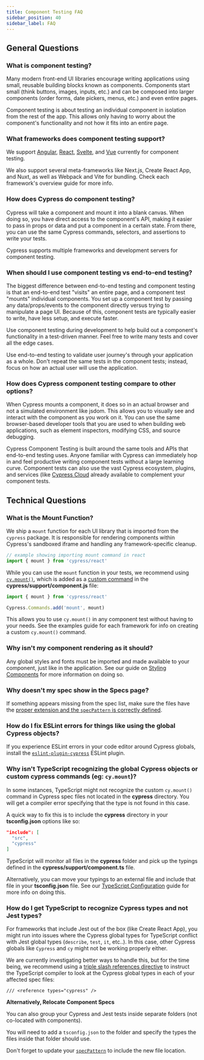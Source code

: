 ```yaml
---
title: Component Testing FAQ
sidebar_position: 40
sidebar_label: FAQ
---
```


## General Questions

### What is component testing?

Many modern front-end UI libraries encourage writing applications using small,
reusable building blocks known as components. Components start small (think
buttons, images, inputs, etc.) and can be composed into larger components (order
forms, date pickers, menus, etc.) and even entire pages.

Component testing is about testing an individual component in isolation from the
rest of the app. This allows only having to worry about the component's
functionality and not how it fits into an entire page.

### What frameworks does component testing support?

We support [Angular](/guides/component-testing/angular/overview),
[React](/guides/component-testing/react/overview),
[Svelte](/guides/component-testing/svelte/overview), and
[Vue](/guides/component-testing/vue/overview) currently for component testing.

We also support several meta-frameworks like Next.js, Create React App, and
Nuxt, as well as Webpack and Vite for bundling. Check each framework's overview
guide for more info.

### How does Cypress do component testing?

Cypress will take a component and mount it into a blank canvas. When doing so,
you have direct access to the component's API, making it easier to pass in props
or data and put a component in a certain state. From there, you can use the same
Cypress commands, selectors, and assertions to write your tests.

Cypress supports multiple frameworks and development servers for component
testing.

### When should I use component testing vs end-to-end testing?

The biggest difference between end-to-end testing and component testing is that
an end-to-end test "visits" an entire page, and a component test "mounts"
individual components. You set up a component test by passing any
data/props/events to the component directly versus trying to manipulate a page
UI. Because of this, component tests are typically easier to write, have less
setup, and execute faster.

Use component testing during development to help build out a component's
functionality in a test-driven manner. Feel free to write many tests and cover
all the edge cases.

Use end-to-end testing to validate user journey's through your application as a
whole. Don't repeat the same tests in the component tests; instead, focus on how
an actual user will use the application.

### How does Cypress component testing compare to other options?

When Cypress mounts a component, it does so in an actual browser and not a
simulated environment like jsdom. This allows you to visually see and interact
with the component as you work on it. You can use the same browser-based
developer tools that you are used to when building web applications, such as
element inspectors, modifying CSS, and source debugging.

Cypress Component Testing is built around the same tools and APIs that
end-to-end testing uses. Anyone familiar with Cypress can immediately hop in and
feel productive writing component tests without a large learning curve.
Component tests can also use the vast Cypress ecosystem, plugins, and services
(like [Cypress Cloud](https://www.cypress.io/cloud) already available to
complement your component tests.

## Technical Questions

### What is the Mount Function?

We ship a `mount` function for each UI library that is imported from the
`cypress` package. It is responsible for rendering components within Cypress's
sandboxed iframe and handling any framework-specific cleanup.

```js
// example showing importing mount command in react
import { mount } from 'cypress/react'
```

While you can use the `mount` function in your tests, we recommend using
[`cy.mount()`](/api/commands/mount), which is added as a
[custom command](/api/cypress-api/custom-commands) in the
**cypress/support/component.js** file:

```ts title=cypress/support/component.js
import { mount } from 'cypress/react'

Cypress.Commands.add('mount', mount)
```

This allows you to use `cy.mount()` in any component test without having to
your needs. See the examples guide for each framework for info on creating a
custom `cy.mount()` command.

### Why isn't my component rendering as it should?

Any global styles and fonts must be imported and made available to your
component, just like in the application. See our guide on
[Styling Components](/guides/component-testing/styling-components) for more
information on doing so.

### Why doesn't my spec show in the Specs page?

If something appears missing from the spec list, make sure the files have the
[proper extension and the `specPattern` is correctly defined](/guides/component-testing/component-framework-configuration#Spec-Pattern-for-Component-Tests).

### How do I fix ESLint errors for things like using the global Cypress objects?

If you experience ESLint errors in your code editor around Cypress globals,
install the
[`eslint-plugin-cypress`](https://www.npmjs.com/package/eslint-plugin-cypress)
ESLint plugin.

### Why isn't TypeScript recognizing the global Cypress objects or custom cypress commands (eg: `cy.mount`)?

In some instances, TypeScript might not recognize the custom `cy.mount()`
command in Cypress spec files not located in the **cypress** directory. You will
get a compiler error specifying that the type is not found in this case.

A quick way to fix this is to include the **cypress** directory in your
**tsconfig.json** options like so:

```json
"include": [
  "src",
  "cypress"
]
```

TypeScript will monitor all files in the **cypress** folder and pick up the
typings defined in the **cypress/support/component.ts** file.

Alternatively, you can move your typings to an external file and include that
file in your **tsconfig.json** file. See our
[TypeScript Configuration](/guides/tooling/typescript-support#Using-an-External-Typings-File)
guide for more info on doing this.

### How do I get TypeScript to recognize Cypress types and not Jest types?

For frameworks that include Jest out of the box (like Create React App), you
might run into issues where the Cypress global types for TypeScript conflict
with Jest global types (`describe`, `test`, `it`, etc..). In this case, other
Cypress globals like `Cypress` and `cy` might not be working properly either.

We are currently investigating better ways to handle this, but for the time
being, we recommend using a
[triple slash references directive](https://www.typescriptlang.org/docs/handbook/triple-slash-directives.html#-reference-types-)
to instruct the TypeScript compiler to look at the Cypress global types in each
of your affected spec files:

```
/// <reference types="cypress" />
```

<!--
Some frameworks or libraries are strongly opinionated about TypeScript
configuration. For example, Create React App assumes the root level
`tsconfig.json` is the source of truth for compiling your application. CRA comes
with Jest integrated but does not support additional tsconfig files.

:::info

**⚠️ There is currently an open CRA issue about this:**

- [Multiple TS compiler settings in CRA](https://github.com/facebook/create-react-app/issues/6023)
- [How this affects users of Cypress, Storybook, etc](https://github.com/facebook/create-react-app/issues/6023#issuecomment-1121363489)

:::
-->

**Alternatively, Relocate Component Specs**

You can also group your Cypress and Jest tests inside separate folders (not
co-located with components).

You will need to add a `tsconfig.json` to the folder and specify the types the
files inside that folder should use.

Don't forget to update your
[`specPattern`](https://docs.cypress.io/guides/references/configuration#component)
to include the new file location.

